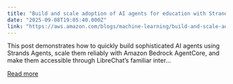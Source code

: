 ```yaml
---
title: "Build and scale adoption of AI agents for education with Strands Agents, Amazon Bedrock AgentCore, and LibreChat"
date: "2025-09-08T19:05:40.000Z"
link: "https://aws.amazon.com/blogs/machine-learning/build-and-scale-adoption-of-ai-agents-for-education-with-strands-agents-amazon-bedrock-agentcore-and-librechat/"
---
```


This post demonstrates how to quickly build sophisticated AI agents using Strands Agents, scale them reliably with Amazon Bedrock AgentCore, and make them accessible through LibreChat’s familiar inter...

[Read more](https://aws.amazon.com/blogs/machine-learning/build-and-scale-adoption-of-ai-agents-for-education-with-strands-agents-amazon-bedrock-agentcore-and-librechat/)
